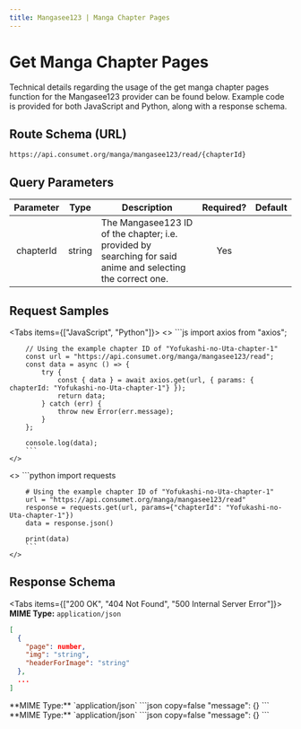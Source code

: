 ```yaml
---
title: Mangasee123 | Manga Chapter Pages
---
```



# Get Manga Chapter Pages

Technical details regarding the usage of the get manga chapter pages function for the Mangasee123 provider can be found below. Example code is provided for both JavaScript and Python, along with a response schema.

## Route Schema (URL)

```
https://api.consumet.org/manga/mangasee123/read/{chapterId}
```

## Query Parameters

| Parameter |  Type  | Description                                                                                                 | Required? | Default |
| :-------: | :----: | ----------------------------------------------------------------------------------------------------------- | :-------: | :-----: |
| chapterId | string | The Mangasee123 ID of the chapter; i.e. provided by searching for said anime and selecting the correct one. |    Yes    |         |

## Request Samples

<Tabs items={["JavaScript", "Python"]}>
  <Tab>
    <>
        ```js
        import axios from "axios";

        // Using the example chapter ID of "Yofukashi-no-Uta-chapter-1"
        const url = "https://api.consumet.org/manga/mangasee123/read";
        const data = async () => {
            try {
                const { data } = await axios.get(url, { params: { chapterId: "Yofukashi-no-Uta-chapter-1"} });
                return data;
            } catch (err) {
                throw new Error(err.message);
            }
        };

        console.log(data);
        ```
    </>

  </Tab>
  <Tab>
    <>
        ```python
        import requests

        # Using the example chapter ID of "Yofukashi-no-Uta-chapter-1"
        url = "https://api.consumet.org/manga/mangasee123/read"
        response = requests.get(url, params={"chapterId": "Yofukashi-no-Uta-chapter-1"})
        data = response.json()

        print(data)
        ```
    </>

  </Tab>
</Tabs>

## Response Schema

<Tabs items={["200 OK", "404 Not Found", "500 Internal Server Error"]}>
  <Tab>
  **MIME Type:** `application/json`
  ```json copy=false
  [
    {
      "page": number,
      "img": "string",
      "headerForImage": "string"
    },
    ...
  ]
  ```
  </Tab>
  <Tab>
  **MIME Type:** `application/json`
  ```json copy=false
  "message": {}
  ```
  </Tab>
  <Tab>
  **MIME Type:** `application/json`
  ```json copy=false
  "message": {}
  ```
  </Tab>
</Tabs>
